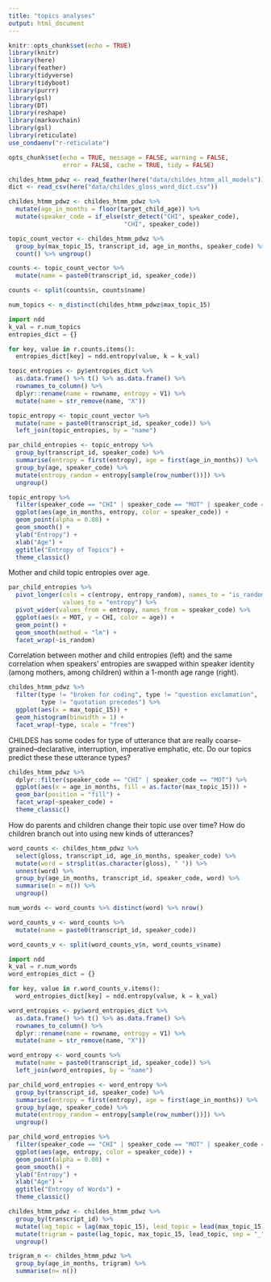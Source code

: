 ```yaml
---
title: "topics analyses"
output: html_document
---
```


```r
knitr::opts_chunk$set(echo = TRUE)
library(knitr)
library(here)
library(feather)
library(tidyverse)
library(tidyboot)
library(purrr)
library(gsl)
library(DT)
library(reshape)
library(markovchain)
library(gsl)
library(reticulate)
use_condaenv("r-reticulate")

opts_chunk$set(echo = TRUE, message = FALSE, warning = FALSE, 
               error = FALSE, cache = TRUE, tidy = FALSE)
```

```r
childes_htmm_pdwz <- read_feather(here("data/childes_htmm_all_models"))
dict <- read_csv(here("data/childes_gloss_word_dict.csv"))
```

```r

childes_htmm_pdwz <- childes_htmm_pdwz %>%
  mutate(age_in_months = floor(target_child_age)) %>%
  mutate(speaker_code = if_else(str_detect("CHI", speaker_code), 
                                "CHI", speaker_code))

topic_count_vector <- childes_htmm_pdwz %>%
  group_by(max_topic_15, transcript_id, age_in_months, speaker_code) %>%
  count() %>% ungroup()

counts <- topic_count_vector %>%
  mutate(name = paste0(transcript_id, speaker_code)) 

counts <- split(counts$n, counts$name)

num_topics <- n_distinct(childes_htmm_pdwz$max_topic_15)

```

```python
import ndd
k_val = r.num_topics
entropies_dict = {}

for key, value in r.counts.items():
  entropies_dict[key] = ndd.entropy(value, k = k_val)
```

```r
topic_entropies <- py$entropies_dict %>%
  as.data.frame() %>% t() %>% as.data.frame() %>%
  rownames_to_column() %>%
  dplyr::rename(name = rowname, entropy = V1) %>%
  mutate(name = str_remove(name, "X"))

topic_entropy <- topic_count_vector %>% 
  mutate(name = paste0(transcript_id, speaker_code)) %>%
  left_join(topic_entropies, by = "name")

par_child_entropies <- topic_entropy %>%
  group_by(transcript_id, speaker_code) %>%
  summarise(entropy = first(entropy), age = first(age_in_months)) %>%
  group_by(age, speaker_code) %>%
  mutate(entropy_random = entropy[sample(row_number())]) %>%
  ungroup()

```

```r
topic_entropy %>%
  filter(speaker_code == "CHI" | speaker_code == "MOT" | speaker_code == "FAT") %>%
  ggplot(aes(age_in_months, entropy, color = speaker_code)) +
  geom_point(alpha = 0.08) +
  geom_smooth() +
  ylab("Entropy") +
  xlab("Age") +
  ggtitle("Entropy of Topics") +
  theme_classic()
```

Mother and child topic entropies over age.

```r
par_child_entropies %>%
  pivot_longer(cols = c(entropy, entropy_random), names_to = "is_random", 
               values_to = "entropy") %>%
  pivot_wider(values_from = entropy, names_from = speaker_code) %>%
  ggplot(aes(x = MOT, y = CHI, color = age)) +
  geom_point() +
  geom_smooth(method = "lm") +
  facet_wrap(~is_random)

```

Correlation between mother and child entropies (left) and the same correlation when speakers' entropies are swapped within speaker identity (among mothers, among children) within a 1-month age range (right).

```r
childes_htmm_pdwz %>%
  filter(type != "broken for coding", type != "question exclamation", 
         type != "quotation precedes") %>%
  ggplot(aes(x = max_topic_15)) +
  geom_histogram(binwidth = 1) +
  facet_wrap(~type, scale = "free")

```

CHILDES has some codes for type of utterance that are really coarse-grained--declarative, interruption, imperative emphatic, etc. Do our topics predict these these utterance types? 

```r
childes_htmm_pdwz %>%
  dplyr::filter(speaker_code == "CHI" | speaker_code == "MOT") %>%
  ggplot(aes(x = age_in_months, fill = as.factor(max_topic_15))) +
  geom_bar(position = "fill") +
  facet_wrap(~speaker_code) +
  theme_classic() 
```

How do parents and children change their topic use over time? How do children branch out into using new kinds of utterances?

```r

word_counts <- childes_htmm_pdwz %>%
  select(gloss, transcript_id, age_in_months, speaker_code) %>%
  mutate(word = strsplit(as.character(gloss), " ")) %>% 
  unnest(word) %>%
  group_by(age_in_months, transcript_id, speaker_code, word) %>%
  summarise(n = n()) %>%
  ungroup()

num_words <- word_counts %>% distinct(word) %>% nrow()

word_counts_v <- word_counts %>%
  mutate(name = paste0(transcript_id, speaker_code)) 

word_counts_v <- split(word_counts_v$n, word_counts_v$name)

```

```python
import ndd
k_val = r.num_words
word_entropies_dict = {}

for key, value in r.word_counts_v.items():
  word_entropies_dict[key] = ndd.entropy(value, k = k_val)

```

```r
word_entropies <- py$word_entropies_dict %>%
  as.data.frame() %>% t() %>% as.data.frame() %>%
  rownames_to_column() %>%
  dplyr::rename(name = rowname, entropy = V1) %>%
  mutate(name = str_remove(name, "X"))

word_entropy <- word_counts %>% 
  mutate(name = paste0(transcript_id, speaker_code)) %>%
  left_join(word_entropies, by = "name")

par_child_word_entropies <- word_entropy %>%
  group_by(transcript_id, speaker_code) %>%
  summarise(entropy = first(entropy), age = first(age_in_months)) %>%
  group_by(age, speaker_code) %>%
  mutate(entropy_random = entropy[sample(row_number())]) %>%
  ungroup()

```

```r
par_child_word_entropies %>%
  filter(speaker_code == "CHI" | speaker_code == "MOT" | speaker_code == "FAT") %>%
  ggplot(aes(age, entropy, color = speaker_code)) +
  geom_point(alpha = 0.08) +
  geom_smooth() +
  ylab("Entropy") +
  xlab("Age") +
  ggtitle("Entropy of Words") +
  theme_classic()
```



```r
childes_htmm_pdwz <- childes_htmm_pdwz %>%
  group_by(transcript_id) %>%
  mutate(lag_topic = lag(max_topic_15), lead_topic = lead(max_topic_15)) %>%
  mutate(trigram = paste(lag_topic, max_topic_15, lead_topic, sep = "_")) %>%
  ungroup()

trigram_n <- childes_htmm_pdwz %>%
  group_by(age_in_months, trigram) %>%
  summarise(n= n()) 

```



